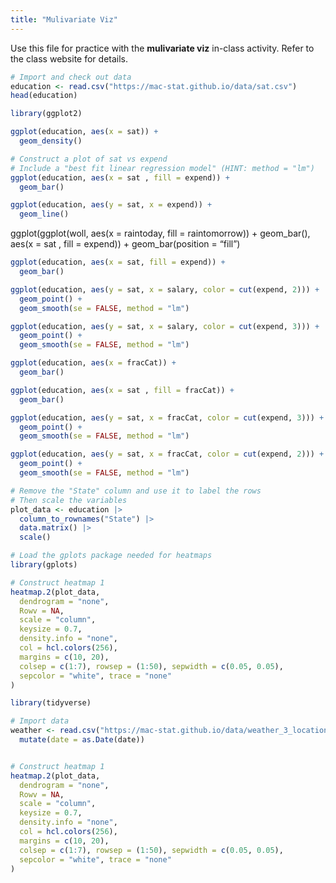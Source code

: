 ```yaml
---
title: "Mulivariate Viz"
---
```


Use this file for practice with the **mulivariate viz** in-class activity.  Refer to the class website for details.
```r
# Import and check out data
education <- read.csv("https://mac-stat.github.io/data/sat.csv")
head(education)

```
```r
library(ggplot2)
```
```r

ggplot(education, aes(x = sat)) + 
  geom_density()
```
```r
# Construct a plot of sat vs expend
# Include a "best fit linear regression model" (HINT: method = "lm")
ggplot(education, aes(x = sat , fill = expend)) + 
  geom_bar()
```
```r
ggplot(education, aes(y = sat, x = expend)) + 
  geom_line()
```
ggplot(ggplot(woll, aes(x = raintoday, fill = raintomorrow)) + 
  geom_bar(), aes(x = sat , fill = expend)) + 
  geom_bar(position = "fill")
```r
ggplot(education, aes(x = sat, fill = expend)) + 
  geom_bar()
```
```r
ggplot(education, aes(y = sat, x = salary, color = cut(expend, 2))) + 
  geom_point() + 
  geom_smooth(se = FALSE, method = "lm")
```
```r
ggplot(education, aes(y = sat, x = salary, color = cut(expend, 3))) + 
  geom_point() + 
  geom_smooth(se = FALSE, method = "lm")
```
```r
ggplot(education, aes(x = fracCat)) +
  geom_bar()
```

```r
ggplot(education, aes(x = sat , fill = fracCat)) + 
  geom_bar()
```

```r
ggplot(education, aes(y = sat, x = fracCat, color = cut(expend, 3))) + 
  geom_point() + 
  geom_smooth(se = FALSE, method = "lm")
```
```r
ggplot(education, aes(y = sat, x = fracCat, color = cut(expend, 2))) + 
  geom_point() + 
  geom_smooth(se = FALSE, method = "lm")
```

```r
# Remove the "State" column and use it to label the rows
# Then scale the variables
plot_data <- education |> 
  column_to_rownames("State") |> 
  data.matrix() |> 
  scale()

# Load the gplots package needed for heatmaps
library(gplots)

# Construct heatmap 1
heatmap.2(plot_data,
  dendrogram = "none",
  Rowv = NA, 
  scale = "column",
  keysize = 0.7, 
  density.info = "none",
  col = hcl.colors(256), 
  margins = c(10, 20),
  colsep = c(1:7), rowsep = (1:50), sepwidth = c(0.05, 0.05),
  sepcolor = "white", trace = "none"
)
```

```r
library(tidyverse)

# Import data
weather <- read.csv("https://mac-stat.github.io/data/weather_3_locations.csv") |> 
  mutate(date = as.Date(date))  


# Construct heatmap 1
heatmap.2(plot_data,
  dendrogram = "none",
  Rowv = NA, 
  scale = "column",
  keysize = 0.7, 
  density.info = "none",
  col = hcl.colors(256), 
  margins = c(10, 20),
  colsep = c(1:7), rowsep = (1:50), sepwidth = c(0.05, 0.05),
  sepcolor = "white", trace = "none"
)
```

